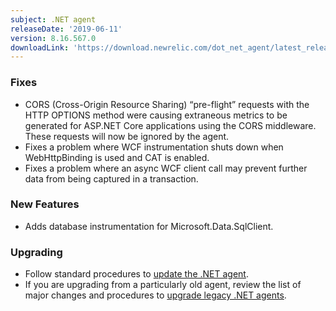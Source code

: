 ```yaml
---
subject: .NET agent
releaseDate: '2019-06-11'
version: 8.16.567.0
downloadLink: 'https://download.newrelic.com/dot_net_agent/latest_release'
---
```


### Fixes

* CORS (Cross-Origin Resource Sharing) “pre-flight” requests with the HTTP OPTIONS method were causing extraneous metrics to be generated for ASP.NET Core applications using the CORS middleware. These requests will now be ignored by the agent.
* Fixes a problem where WCF instrumentation shuts down when WebHttpBinding is used and CAT is enabled.
* Fixes a problem where an async WCF client call may prevent further data from being captured in a transaction.

### New Features

* Adds database instrumentation for Microsoft.Data.SqlClient.

### Upgrading

* Follow standard procedures to [update the .NET agent](/docs/agents/net-agent/installation-configuration/update-net-agent).
* If you are upgrading from a particularly old agent, review the list of major changes and procedures to [upgrade legacy .NET agents](/docs/agents/net-agent/troubleshooting/upgrade-legacy-net-agents).
